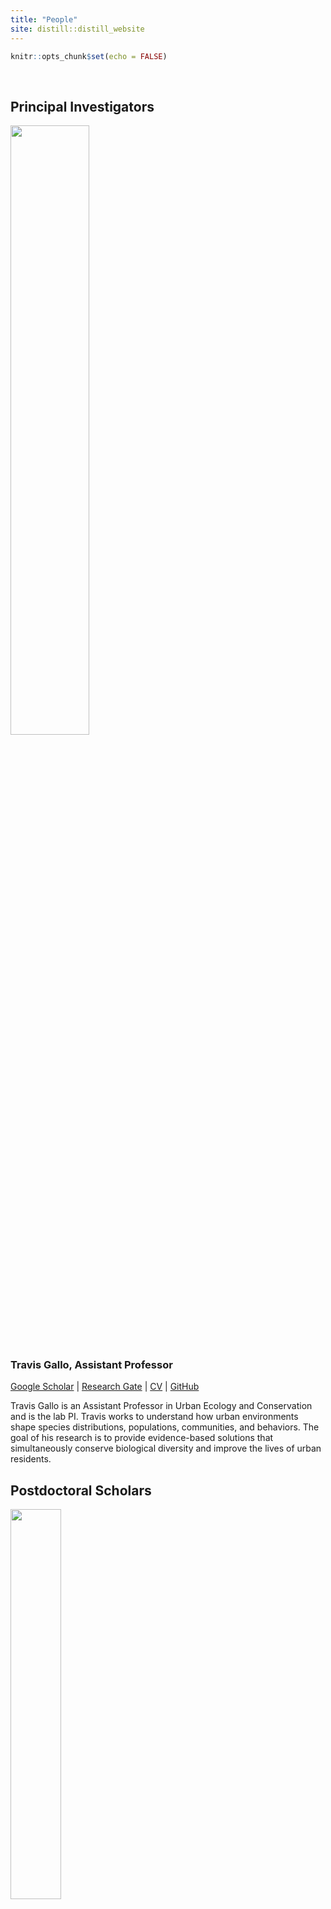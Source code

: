 ```yaml
---
title: "People"
site: distill::distill_website
---
```


```r
knitr::opts_chunk$set(echo = FALSE)
```

<style>
d-title, d-byline {
  display: none
}
</style>

<br>

## Principal Investigators

![](images/people/gallo_headshot.jpeg){width=50%}

### Travis Gallo, Assistant Professor
[Google Scholar](https://scholar.google.com/citations?user=RaEz6G8AAAAJ&amp;hl=en){target="_blank"} | [Research Gate](https://www.researchgate.net/profile/Travis_Gallo){target="_blank"} | [CV](publications/2023-11-28_CV_Gallo.pdf) | [GitHub](https://github.com/TravisGallo)

Travis Gallo is an Assistant Professor in Urban Ecology and Conservation and is the lab PI. Travis works to understand how urban environments shape species distributions, populations, communities, and behaviors. The goal of his research is to provide evidence-based solutions that simultaneously conserve biological diversity and improve the lives of urban residents.


## Postdoctoral Scholars

![](images/people/gabby.jpeg){width=40%}

### Gabby Palomo, Postdoctoral Researcher

[Gabby's personal website](https://gabspalomo.github.io/)

I am a postdoctoral researcher working on a 2-year research project to understand potential areas of interactions between humans and white-tailed deer using camera traps and human mobility data across multiple US cities. Deer are a species of interest in understanding spillover risk between humans and wildlife since multiple studies have identified SARS-CoV-2 infections in white-tailed deer. I got my PhD from the University of Nebraska Lincoln in 2022, working with Andrew J Tyre (advisor). My background is in carnivore ecology, specifically ocelot populations in Guatemala. I am interested in studying the impacts of human activities on wildlife and their effects on population dynamics, behavior, and wildlife-habitat relationships. However, I spend so much time learning about Bayesian models that I'm starting to question my priors in ecology. I'm originally from Guatemala and have previously worked in natural history collections, teaching undergraduate-level classes, and orchid and bromeliad horticulture. 

## Graduate Students

![](images/people/dan_herrera.jpg){width=40%}

### Dan Herrera, Ph.D. Candidate

[Dan's personal website](https://www.herrerawildlife.com/)

I am a graduate student in Environmental Science and Technology at the University of Maryland. My research experience has broadly focused on animal behavior and urban ecology. During the winter of 2017 and summer of 2018, I worked with Dr. Gallo at the Urban Wildlife Institute in Chicago, IL. I have since moved to Washington, DC, to survey the Capitol’s wildlife through a collaboration between the Humane Rescue Alliance and the Smithsonian Conservation Biology Institute. I am thrilled to continue working with Dr. Gallo as we use these data to better understand wildlife response to urbanization on a fine scale. I am interested in dynamic interactions between the anthropogenic and natural landscapes that influence urban wildlife, and the resulting potential human-wildlife conflict.

<br>

![](images/people/adampekor.jpeg){width=40%}

### Adam Pekor, Ph.D. Student

I am a graduate student in Environmental Science and Technology with a background in law. My research focuses on human-wildlife coexistence and lion population connectivity in northern Tanzania. Working with a local conservation organization called KopeLion, I helped develop a conservation incentive payment program to mitigate human-lion conflict in a key protected area. I am now studying the impacts of this program and lion population connectivity across the region to help understand the most effective tools for engaging communities, facilitating connectivity, and promoting coexistence in shared landscapes.

<br>

![](images/people/Colleen.jpeg){width=40%}

### Colleen O'Donnell, Ph.D. Student

I am a graduate student with the Environmental Science and Technology Department at the University of Maryland. My background is in wildlife conservation, community-based climate adaptation, combating wildlife crime, sustainable and wildlife-friendly livelihoods, and habitat restoration. I have worked on species and with communities in African forests, mountains, wetlands, and savannas and in high-mountain peatlands of the Himalayas and Andes. Through my PhD and beyond, I hope to contribute to addressing what I see as one of Earth’s most pressing existential threats—biodiversity loss. I am particularly interested in restoring ecosystems through reintroductions of keystone species, especially carnivores, and reducing human-wildlife conflict. I earned a bachelors in biology from the University of Notre Dame and a Masters in sustainable development from the University of London SOAS.

<br>

![](images/people/Matthew_Payne.png){width=40%}

### Matthew Payne, M.S. Student

I am a graduate student in Environmental Science and Technology at the University of Maryland. I received my bachelor’s degree in Wildlife and Fisheries from Frostburg State University. I am currently working as a naturalist with the Maryland-National Capital Park and Planning Commission. I have several years of experience conducting species richness and abundance studies at Jug Bay Wetlands Sanctuary and its surrounding properties in Anne Arundel County. My primary graduate research focus is understanding how urbanization and other aspects of humanity can impact the movements, behavior, and populations of mammals in urban environments.


## Undergraduate Students

![](images/people/Abdullah.png){width=40%}

### Jishan Chowdhury, Research Assistant

I am an undergrad student in the Environmental Science And Technology program at the University Of Maryland with a concentration in Ecological Tech Design. I have always been very passionate about the environment and how humans affect the environment. My dream is to see an environmently friendly world.

<br>

![](images/people/LaraAbedin.jpeg){width=40%}

### Lara Abedin, Research Assistant

I'm an undergraduate student majoring in Environmental Science and Policy, with a concentration in Biodiversity and Conservation Biology. I love learning about ecology and how different organisms play an integral role to the overall health of an ecosystem. I am interested in conservation and finding sustainable solutions to current environmental problems.


## Lab Alumni

### Graduate Students:

**Merri Collins** - Ph.D. (2020-2024). Currently at Appalachian Headwaters

**Alexia Yau** - M.S. (2021-2024). Currently at USFWS

**Krista Shires** - Ph.D. (2020-2023). Currently at George Mason University

**Hannah Wood** - M.S. (2021-2023). Currently at Children's Science Center, Fairfax

**Kay Pontarelli** - M.S. (2021-2023). Currently at U.S. Army Aberdeen Proving Ground

**Angela Gaal** - M.S. (2019-2021). Currently at Lord Green Strategies

**Kate Ritzel** - M.S. (2019-2021). Currently at U.S.G.S.

**Nick Moreno** - Ph.D. student on rotation (2020)

### Undergraduate Students:

**Faith Kruger** - Undergraduate Research Assistant (2020-2022)

**Tristan Silva-Montoya** - Undergraduate Research Assistant (2020-2022)

**Alix Upchurch** - Undergraduate Research Assistant (2022)

**Roberto Aguilar-Rojas** - Undergraduate Research Assistant (2021)

**Khanh Nguyen** - Undergraduate Research Assistant (2020)

**Melissa Irahet** - Undergraduate Research Assistant (2020)

**Daniel Marzluff** - Undergraduate Research Assistant (2020)
